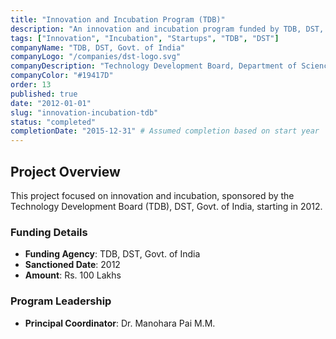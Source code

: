 ```yaml
---
title: "Innovation and Incubation Program (TDB)"
description: "An innovation and incubation program funded by TDB, DST, Govt. of India."
tags: ["Innovation", "Incubation", "Startups", "TDB", "DST"]
companyName: "TDB, DST, Govt. of India"
companyLogo: "/companies/dst-logo.svg"
companyDescription: "Technology Development Board, Department of Science & Technology"
companyColor: "#19417D"
order: 13
published: true
date: "2012-01-01"
slug: "innovation-incubation-tdb"
status: "completed"
completionDate: "2015-12-31" # Assumed completion based on start year
---
```


## Project Overview

This project focused on innovation and incubation, sponsored by the Technology Development Board (TDB), DST, Govt. of India, starting in 2012.

### Funding Details
- **Funding Agency**: TDB, DST, Govt. of India
- **Sanctioned Date**: 2012
- **Amount**: Rs. 100 Lakhs

### Program Leadership
- **Principal Coordinator**: Dr. Manohara Pai M.M.
